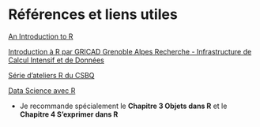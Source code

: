 # Références et liens utiles 

[An Introduction to R](https://intro2r.com/)

[Introduction à R par GRICAD Grenoble Alpes Recherche - Infrastructure de Calcul Intensif et de Données](https://formations_r.gricad-pages.univ-grenoble-alpes.fr/ced_intror/)

[Série d’ateliers R du CSBQ](https://r.qcbs.ca/fr/workshops/)

[Data Science avec R](https://bookdown.org/fousseynoubah/dswr_book/objets-dans-r.html) 

- Je recommande spécialement le **Chapitre 3 Objets dans R** et le **Chapitre 4 S’exprimer dans R**
